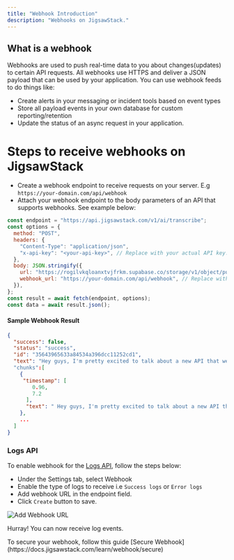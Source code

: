 ```yaml
---
title: "Webhook Introduction"
description: "Webhooks on JigsawStack."
---
```


## What is a webhook

Webhooks are used to push real-time data to you about changes(updates) to certain API requests. All webhooks use HTTPS and deliver a JSON payload that can be used by your application. You can use webhook feeds to do things like:

- Create alerts in your messaging or incident tools based on event types
- Store all payload events in your own database for custom reporting/retention
- Update the status of an async request in your application.

# Steps to receive webhooks on JigsawStack

- Create a webhook endpoint to receive requests on your server. E.g `https://your-domain.com/api/webhook`
- Attach your webhook endpoint to the body parameters of an API that supports webhooks. See example below:

```javascript
const endpoint = "https://api.jigsawstack.com/v1/ai/transcribe";
const options = {
  method: "POST",
  headers: {
    "Content-Type": "application/json",
    "x-api-key": "<your-api-key>", // Replace with your actual API key.
  },
  body: JSON.stringify({
    url: "https://rogilvkqloanxtvjfrkm.supabase.co/storage/v1/object/public/demo/Video%201737458382653833217.mp4?t=2024-03-22T09%3A50%3A49.894Z",
    webhook_url: "https://your-domain.com/api/webhook", // Replace with your actual webhook URL.
  }),
};
const result = await fetch(endpoint, options);
const data = await result.json();
```

#### Sample Webhook Result

```json
{
  "success": false,
  "status": "success",
  "id": "35643965633a84534a396dcc11252cd1",
  "text": "Hey guys, I'm pretty excited to talk about a new API that we're going to be releasing in Jigsaw Stack. It's our AI Scrape API, which can basically scrape any website by just prompting and giving you back structured data consistently, no matter the site."
  "chunks":[
    {
     "timestamp": [
        0.96,
        7.2
      ],
      "text": " Hey guys, I'm pretty excited to talk about a new API that we're going to be releasing in Jigsaw"
    },
    ...
  ]
}
```

### Logs API

To enable webhook for the [Logs API](https://docs.jigsawstack.com/api-reference/logs/create-log), follow the steps below:

- Under the Settings tab, select Webhook
- Enable the type of logs to receive i.e `Success logs` or `Error logs`
- Add webhook URL in the endpoint field.
- Click `Create` button to save.

<Frame>
  <img
    src="https://res.cloudinary.com/dev-ninja/image/upload/v1722611004/add_Webhook_moiw4e.png"
    alt="Add Webhook URL"
  />
</Frame>

Hurray! You can now receive log events.

<Info>
  To secure your webhook, follow this guide [Secure
  Webhook](https://docs.jigsawstack.com/learn/webhook/secure)
</Info>
